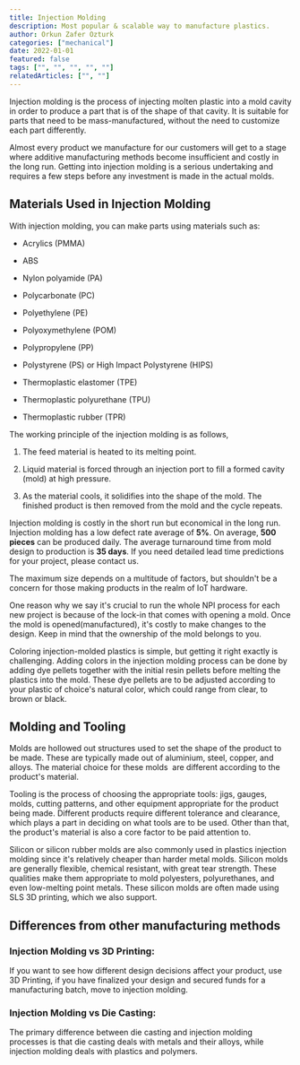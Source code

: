 ```yaml
---
title: Injection Molding
description: Most popular & scalable way to manufacture plastics.
author: Orkun Zafer Ozturk
categories: ["mechanical"]
date: 2022-01-01
featured: false
tags: ["", "", "", "", ""]
relatedArticles: ["", ""]
---
```

Injection molding is the process of injecting molten plastic into a mold cavity in order to produce a part that is of the shape of that cavity. It is suitable for parts that need to be mass-manufactured, without the need to customize each part differently.

Almost every product we manufacture for our customers will get to a stage where additive manufacturing methods become insufficient and costly in the long run. Getting into injection molding is a serious undertaking and requires a few steps before any investment is made in the actual molds. 

## Materials Used in Injection Molding

With injection molding, you can make parts using materials such as:

-   Acrylics (PMMA)

-   ABS 

-   Nylon polyamide (PA)

-   Polycarbonate (PC)

-   Polyethylene (PE)

-   Polyoxymethylene (POM)

-   Polypropylene (PP)

-   Polystyrene (PS) or High Impact Polystyrene (HIPS)

-   Thermoplastic elastomer (TPE)

-   Thermoplastic polyurethane (TPU)

-   Thermoplastic rubber (TPR)

The working principle of the injection molding is as follows,

1.  The feed material is heated to its melting point.

2.  Liquid material is forced through an injection port to fill a formed cavity (mold) at high pressure. 

3.  As the material cools, it solidifies into the shape of the mold. The finished product is then removed from the mold and the cycle repeats.

Injection molding is costly in the short run but economical in the long run. Injection molding has a low defect rate average of **5%**. On average, **500 pieces** can be produced daily. The average turnaround time from mold design to production is **35 days**. If you need detailed lead time predictions for your project, please contact us. 

The maximum size depends on a multitude of factors, but shouldn't be a concern for those making products in the realm of IoT hardware. 

One reason why we say it's crucial to run the whole NPI process for each new project is because of the lock-in that comes with opening a mold. Once the mold is opened(manufactured), it's costly to make changes to the design. Keep in mind that the ownership of the mold belongs to you.

Coloring injection-molded plastics is simple, but getting it right exactly is challenging. Adding colors in the injection molding process can be done by adding dye pellets together with the initial resin pellets before melting the plastics into the mold. These dye pellets are to be adjusted according to your plastic of choice's natural color, which could range from clear, to brown or black. 

## Molding and Tooling

Molds are hollowed out structures used to set the shape of the product to be made. These are typically made out of aluminium, steel, copper, and alloys. The material choice for these molds  are different according to the product's material.

Tooling is the process of choosing the appropriate tools: jigs, gauges, molds, cutting patterns, and other equipment appropriate for the product being made. Different products require different tolerance and clearance, which plays a part in deciding on what tools are to be used. Other than that, the product's material is also a core factor to be paid attention to.

Silicon or silicon rubber molds are also commonly used in plastics injection molding since it's relatively cheaper than harder metal molds. Silicon molds are generally flexible, chemical resistant, with great tear strength. These qualities make them appropriate to mold polyesters, polyurethanes, and even low-melting point metals. These silicon molds are often made using SLS 3D printing, which we also support.

## Differences from other manufacturing methods

### Injection Molding vs 3D Printing:

If you want to see how different design decisions affect your product, use 3D Printing, if you have finalized your design and secured funds for a manufacturing batch, move to injection molding.

### Injection Molding vs Die Casting:

The primary difference between die casting and injection molding processes is that die casting deals with metals and their alloys, while injection molding deals with plastics and polymers.